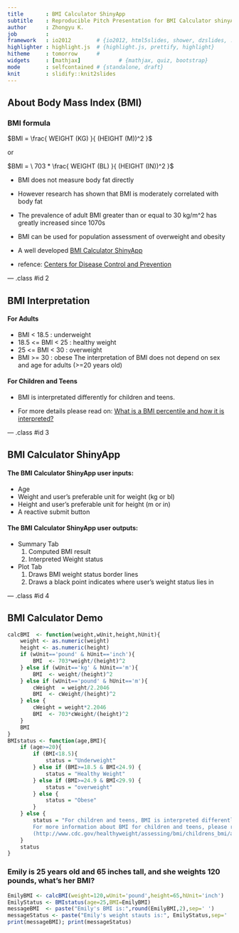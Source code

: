 ```yaml
---
title       : BMI Calculator ShinyApp
subtitle    : Reproducible Pitch Presentation for BMI Calculator shinyApp
author      : Zhongyu K.
job         : 
framework   : io2012        # {io2012, html5slides, shower, dzslides, ...}
highlighter : highlight.js  # {highlight.js, prettify, highlight}
hitheme     : tomorrow      # 
widgets     : [mathjax]            # {mathjax, quiz, bootstrap}
mode        : selfcontained # {standalone, draft}
knit        : slidify::knit2slides
---
```


## About Body Mass Index (BMI)
### BMI formula

$BMI = \frac{ WEIGHT (KG) }{ (HEIGHT (M))^2 }$

or

$BMI = \ 703 * \frac{ WEIGHT (BL) }{ (HEIGHT (IN))^2 }$

* BMI does not measure body fat directly
* However research has shown that BMI is moderately correlated with body fat
* The prevalence of adult BMI greater than or equal to 30 kg/m^2 has greatly increased since 1070s
* BMI can be used for population assessment of overweight and obesity
* A well developed [BMI Calculator ShinyApp](https://zhongyuk.shinyapps.io/BMI_shinyApp)

* refence: [Centers for Disease Control and Prevention](http://www.cdc.gov/healthyweight/assessing/bmi/adult_bmi/index.html)

--- .class #id 2

## BMI Interpretation

#### For Adults
* BMI < 18.5          :       underweight
* 18.5 <=  BMI < 25   :       healthy weight
* 25 <= BMI < 30      :       overweight
* BMI >= 30           :       obese
The interpretation of BMI does not depend on sex and age for adults (>=20 years old)

#### For Children and Teens

* BMI is interpretated differently for children and teens.

* For more details please read on:
[What is a BMI percentile and how it is interpreted?](http://www.cdc.gov/healthyweight/assessing/bmi/childrens_bmi/about_childrens_bmi.html#percentile)

--- .class #id 3

## BMI Calculator ShinyApp

#### The BMI Calculator ShinyApp user inputs:

* Age
* Weight and user's preferable unit for weight (kg or bl)
* Height and user's preferable unit for height (m or in)
* A reactive submit button

#### The BMI Calculator ShinyApp user outputs:

* Summary Tab
    1. Computed BMI result
    2. Interpreted Weight status

* Plot Tab
    1. Draws BMI weight status border lines
    2. Draws a black point indicates where user's weight status lies in

--- .class #id 4

## BMI Calculator Demo
```r
calcBMI  <- function(weight,wUnit,height,hUnit){
    weight <- as.numeric(weight)
    height <- as.numeric(height)
    if (wUnit=='pound' & hUnit=='inch'){
        BMI  <- 703*weight/(height)^2
    } else if (wUnit=='kg' & hUnit=='m'){
        BMI  <- weight/(height)^2
    } else if (wUnit=='pound' & hUnit=='m'){
        cWeight  = weight/2.2046
        BMI  <- cWeight/(height)^2
    } else {
        cWeight = weight*2.2046
        BMI  <- 703*cWeight/(height)^2
    }
    BMI
}
BMIstatus <- function(age,BMI){
    if (age>=20){
        if (BMI<18.5){
            status = "Underweight"
        } else if (BMI>=18.5 & BMI<24.9) {
            status = "Healthy Weight"
        } else if (BMI>=24.9 & BMI<29.9) {
            status = "overweight"
        } else {
            status = "Obese"
        }
    } else {
        status = "For children and teens, BMI is interpreted differently from adults.\n
        For more information about BMI for children and teens, please refer to BMI percentile.\n
        (http://www.cdc.gov/healthyweight/assessing/bmi/childrens_bmi/about_childrens_bmi.html#percentile)" 
    }
    status   
}
```
### Emily is 25 years old and 65 inches tall, and she weights 120 pounds, what's her BMI?
```r
EmilyBMI <- calcBMI(weight=120,wUnit='pound',height=65,hUnit='inch')
EmilyStatus <- BMIstatus(age=25,BMI=EmilyBMI)
messageBMI  <- paste("Emily's BMI is:",round(EmilyBMI,2),sep=' ')
messageStatus <- paste("Emily's weight stauts is:", EmilyStatus,sep=' ')
print(messageBMI); print(messageStatus)
```





